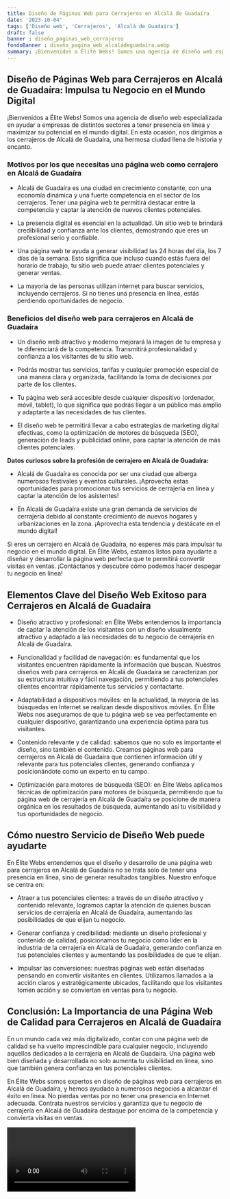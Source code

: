 ```yaml
---
title: Diseño de Páginas Web para Cerrajeros en Alcalá de Guadaíra
date: '2023-10-04'
tags: ['Diseño web', 'Cerrajeros', 'Alcalá de Guadaíra']
draft: false
banner : diseño_paginas_web_cerrajeros
fondoBanner : diseño_pagina_web_alcaládeguadaíra.webp
summary: ¡Bienvenidos a Élite Webs! Somos una agencia de diseño web especializada en ayudar a empresas de distintos sectores a tener presencia en línea y maximizar su potencial en el mundo digital. En esta ocasión, nos dirigimos a los cerrajeros de Alcalá de Guadaíra, una hermosa ciudad llena de historia y encanto.
---
```


## Diseño de Páginas Web para Cerrajeros en Alcalá de Guadaíra: Impulsa tu Negocio en el Mundo Digital

¡Bienvenidos a Élite Webs! Somos una agencia de diseño web especializada en ayudar a empresas de distintos sectores a tener presencia en línea y maximizar su potencial en el mundo digital. En esta ocasión, nos dirigimos a los cerrajeros de Alcalá de Guadaíra, una hermosa ciudad llena de historia y encanto.

### Motivos por los que necesitas una página web como cerrajero en Alcalá de Guadaíra

- Alcalá de Guadaíra es una ciudad en crecimiento constante, con una economía dinámica y una fuerte competencia en el sector de los cerrajeros. Tener una página web te permitirá destacar entre la competencia y captar la atención de nuevos clientes potenciales.

- La presencia digital es esencial en la actualidad. Un sitio web te brindará credibilidad y confianza ante los clientes, demostrando que eres un profesional serio y confiable.

- Una página web te ayuda a generar visibilidad las 24 horas del día, los 7 días de la semana. Esto significa que incluso cuando estás fuera del horario de trabajo, tu sitio web puede atraer clientes potenciales y generar ventas.

- La mayoría de las personas utilizan internet para buscar servicios, incluyendo cerrajeros. Si no tienes una presencia en línea, estás perdiendo oportunidades de negocio.

### Beneficios del diseño web para cerrajeros en Alcalá de Guadaíra

- Un diseño web atractivo y moderno mejorará la imagen de tu empresa y te diferenciará de la competencia. Transmitirá profesionalidad y confianza a los visitantes de tu sitio web.

- Podrás mostrar tus servicios, tarifas y cualquier promoción especial de una manera clara y organizada, facilitando la toma de decisiones por parte de los clientes.

- Tu página web será accesible desde cualquier dispositivo (ordenador, móvil, tablet), lo que significa que podrás llegar a un público más amplio y adaptarte a las necesidades de tus clientes.

- El diseño web te permitirá llevar a cabo estrategias de marketing digital efectivas, como la optimización de motores de búsqueda (SEO), generación de leads y publicidad online, para captar la atención de más clientes potenciales.

**Datos curiosos sobre la profesión de cerrajero en Alcalá de Guadaíra:**

- Alcalá de Guadaíra es conocida por ser una ciudad que alberga numerosos festivales y eventos culturales. ¡Aprovecha estas oportunidades para promocionar tus servicios de cerrajería en línea y captar la atención de los asistentes!

- En Alcalá de Guadaíra existe una gran demanda de servicios de cerrajería debido al constante crecimiento de nuevos hogares y urbanizaciones en la zona. ¡Aprovecha esta tendencia y destácate en el mundo digital!

Si eres un cerrajero en Alcalá de Guadaíra, no esperes más para impulsar tu negocio en el mundo digital. En Élite Webs, estamos listos para ayudarte a diseñar y desarrollar la página web perfecta que te permitirá convertir visitas en ventas. ¡Contáctanos y descubre cómo podemos hacer despegar tu negocio en línea!

<GifSeo />

<Cta />

## Elementos Clave del Diseño Web Exitoso para Cerrajeros en Alcalá de Guadaíra

- Diseño atractivo y profesional: en Élite Webs entendemos la importancia de captar la atención de los visitantes con un diseño visualmente atractivo y adaptado a las necesidades de tu negocio de cerrajería en Alcalá de Guadaíra.

- Funcionalidad y facilidad de navegación: es fundamental que los visitantes encuentren rápidamente la información que buscan. Nuestros diseños web para cerrajeros en Alcalá de Guadaíra se caracterizan por su estructura intuitiva y fácil navegación, permitiendo a tus potenciales clientes encontrar rápidamente tus servicios y contactarte.

- Adaptabilidad a dispositivos móviles: en la actualidad, la mayoría de las búsquedas en Internet se realizan desde dispositivos móviles. En Élite Webs nos aseguramos de que tu página web se vea perfectamente en cualquier dispositivo, garantizando una experiencia óptima para tus visitantes.

- Contenido relevante y de calidad: sabemos que no solo es importante el diseño, sino también el contenido. Creamos páginas web para cerrajeros en Alcalá de Guadaíra que contienen información útil y relevante para tus potenciales clientes, generando confianza y posicionándote como un experto en tu campo.

- Optimización para motores de búsqueda (SEO): en Élite Webs aplicamos técnicas de optimización para motores de búsqueda, permitiendo que tu página web de cerrajería en Alcalá de Guadaíra se posicione de manera orgánica en los resultados de búsqueda, aumentando así tu visibilidad y tus oportunidades de negocio.

## Cómo nuestro Servicio de Diseño Web puede ayudarte

En Élite Webs entendemos que el diseño y desarrollo de una página web para cerrajeros en Alcalá de Guadaíra no se trata solo de tener una presencia en línea, sino de generar resultados tangibles. Nuestro enfoque se centra en:

- Atraer a tus potenciales clientes: a través de un diseño atractivo y contenido relevante, logramos captar la atención de quienes buscan servicios de cerrajería en Alcalá de Guadaíra, aumentando las posibilidades de que elijan tu negocio.

- Generar confianza y credibilidad: mediante un diseño profesional y contenido de calidad, posicionamos tu negocio como líder en la industria de la cerrajería en Alcalá de Guadaíra, generando confianza en tus potenciales clientes y aumentando las posibilidades de que te elijan.

- Impulsar las conversiones: nuestras páginas web están diseñadas pensando en convertir visitantes en clientes. Utilizamos llamados a la acción claros y estratégicamente ubicados, facilitando que los visitantes tomen acción y se conviertan en ventas para tu negocio.

## Conclusión: La Importancia de una Página Web de Calidad para Cerrajeros en Alcalá de Guadaíra

En un mundo cada vez más digitalizado, contar con una página web de calidad se ha vuelto imprescindible para cualquier negocio, incluyendo aquellos dedicados a la cerrajería en Alcalá de Guadaíra. Una página web bien diseñada y desarrollada no solo aumenta tu visibilidad en línea, sino que también genera confianza en tus potenciales clientes.

En Élite Webs somos expertos en diseño de páginas web para cerrajeros en Alcalá de Guadaíra, y hemos ayudado a numerosos negocios a alcanzar el éxito en línea. No pierdas ventas por no tener una presencia en Internet adecuada. Contrata nuestros servicios y garantiza que tu negocio de cerrajería en Alcalá de Guadaíra destaque por encima de la competencia y convierta visitas en ventas.

<Video />

<CtaBot job='Cerrajeros' city='Alcalá de Guadaíra'/>

<Gmaps query='Alcalá de Guadaíra+españa+maps' />